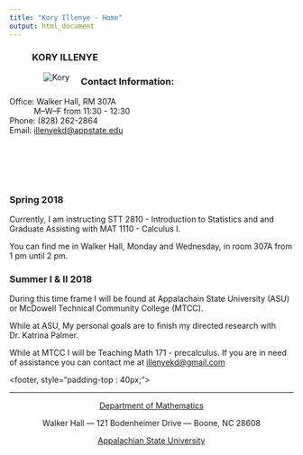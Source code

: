 ```yaml
---
title: "Kory Illenye - Home"
output: html_document
---
```


<style type="text/css">
.title {
  display: none;
}

#getting-started img {
  margin-right: 10px;
}
</style>

<figure>
<div class="row-sm-6">
### **KORY ILLENYE**
</div>

<img src="./images/illenyekd.jpg" alt="Kory" align="left" hspace="20">
</figure>

<div class="row-sm-6">

### **Contact Information:**
Office: Walker Hall, RM 307A <br>
&nbsp;&nbsp;&nbsp;&nbsp;&nbsp;&nbsp;&nbsp;&nbsp;&nbsp;&nbsp;&nbsp;M--W--F from 11:30 - 12:30 <br>
Phone: (828) 262-2864<br>
Email: [illenyekd@appstate.edu](mailto:illenyekd@appstate.edu)<br>


</div>
<br><br><br><br>
<div class="row-sm-6">

### **Spring 2018**

Currently, I am instructing STT 2810 - Introduction to Statistics and and Graduate Assisting with MAT 1110 - Calculus I. 

You can find me in Walker Hall, Monday and Wednesday, in room 307A from 1 pm until 2 pm.

### **Summer I & II 2018**

During this time frame I will be found at Appalachain State University (ASU) or McDowell Technical Community College (MTCC).

While at ASU, My personal goals are to finish my directed research with Dr. Katrina Palmer. 

While at MTCC I will be Teaching Math 171 - precalculus. If you are in need of assistance you can contact me at [illenyekd@gmail.com](mailto:illenyekd@gmail.com)







</div>

<footer, style="padding-top : 40px;">
<center>

-------


[Department of Mathematics](http://mathsci.appstate.edu)

Walker Hall --- 121 Bodenheimer Drive --- Boone, NC 28608

[Appalachian State University](http://www.appstate.edu)




</center>
</footer>

